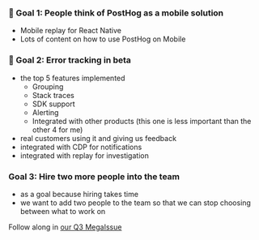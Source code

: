 ### 🎯 Goal 1: People think of PostHog as a mobile solution

* Mobile replay for React Native
* Lots of content on how to use PostHog on Mobile

### 🎯 Goal 2: Error tracking in beta

* the top 5 features implemented
    * Grouping
    * Stack traces
    * SDK support
    * Alerting
    * Integrated with other products (this one is less important than the other 4 for me)
* real customers using it and giving us feedback
* integrated with CDP for notifications
* integrated with replay for investigation

### Goal 3: Hire two more people into the team

* as a goal because hiring takes time
* we want to add two people to the team so that we can stop choosing between what to work on

Follow along in [our Q3 MegaIssue](https://github.com/PostHog/posthog/issues/23147)
